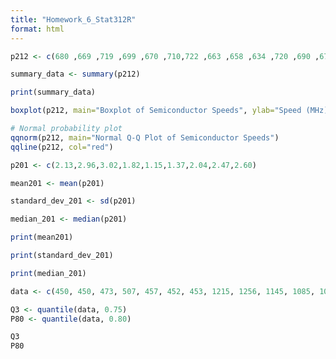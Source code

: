 ```yaml
---
title: "Homework_6_Stat312R"
format: html
---
```


```r
p212 <- c(680 ,669 ,719 ,699 ,670 ,710,722 ,663 ,658 ,634 ,720 ,690 ,677 ,669 ,700 ,718 ,690 ,681 ,702 ,696 ,692 ,690 ,694 ,660 ,649,675 ,701 ,721 ,683 ,735 ,688 ,763 ,672 ,698 ,659 ,704 ,681 ,679 ,691 ,683 ,705 ,746 ,706 ,649 ,668 ,672 ,690 ,724 ,652 ,720,660 ,695 ,701 ,724 ,668 ,698 ,668 ,660 ,680 ,739 ,717 ,727 ,653 ,637 ,660 ,693 ,679 ,682 ,724 ,642 ,704 ,695 ,704 ,652 ,664,702 ,661 ,720 ,695 ,670 ,656 ,718 ,660 ,648 ,683 ,723 ,710 ,680 ,684 ,705 ,681 ,748 ,697 ,703 ,660 ,722 ,662 ,644 ,683 ,695,678 ,674 ,656 ,667 ,683 ,691 ,680 ,685 ,681 ,715 ,665 ,676 ,665 ,675 ,655 ,659 ,720 ,675 ,697 ,663)

summary_data <- summary(p212)

print(summary_data)
```
```r
boxplot(p212, main="Boxplot of Semiconductor Speeds", ylab="Speed (MHz)", col="pink")
```

```r
# Normal probability plot
qqnorm(p212, main="Normal Q-Q Plot of Semiconductor Speeds")
qqline(p212, col="red")
```

```r
p201 <- c(2.13,2.96,3.02,1.82,1.15,1.37,2.04,2.47,2.60)

mean201 <- mean(p201)

standard_dev_201 <- sd(p201)

median_201 <- median(p201)

print(mean201)

print(standard_dev_201)

print(median_201)
```

```r
data <- c(450, 450, 473, 507, 457, 452, 453, 1215, 1256, 1145, 1085, 1066, 1111, 1364, 1254, 1396, 1575, 1617, 1733, 2753, 3186, 3227, 3469, 1911, 2588, 2635, 2725)

Q3 <- quantile(data, 0.75)
P80 <- quantile(data, 0.80)

Q3
P80
```